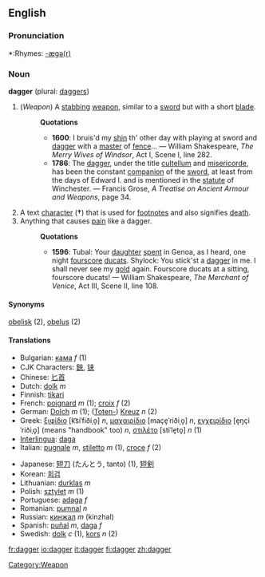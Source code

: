 ==English==

===Pronunciation===
*:Rhymes: [[Rhymes:English:-æɡə(r)|-æɡə(r)]]

===Noun===
'''dagger''' (plural: [[daggers]])
#(''Weapon'') [[Category:Weapon]]  A [[stab]]bing [[weapon]], similar to a [[sword]] but with a short [[blade]].
#:'''Quotations'''
#:*'''1600''': I bruis'd my [[shin]] th' other day with playing at sword and [[dagger]] with a [[master]] of [[fence]]... &mdash; William Shakespeare, ''The Merry Wives of Windsor'', Act I, Scene I, line 282.
#:*'''1786''': The [[dagger]], under the title [[cultellum]] and [[misericorde]], has been the constant [[companion]] of the [[sword]], at least from the days of Edward I. and is mentioned in the [[statute]] of Winchester. &mdash; Francis Grose, ''A Treatise on Ancient Armour and Weapons'', page 34.
#A text [[character]] ('''&dagger;''') that is used for [[footnote]]s and also signifies [[death]]. 
#Anything that causes [[pain]] like a dagger.  
#:'''Quotations'''
#:*'''1596''': Tubal: Your [[daughter]] [[spent]] in Genoa, as I heard, one night [[fourscore]] [[ducat]]s. Shylock: You stick'st a [[dagger]] in me. I shall never see my [[gold]] again.  Fourscore ducats at a sitting, fourscore ducats! &mdash; William Shakespeare, ''The Merchant of Venice'', Act III, Scene II, line 108.
====Synonyms====
[[obelisk]] (2), [[obelus]] (2)

====Translations====
{{top}}<!--languages from A to I go here-->
*Bulgarian: [[кама]] ''f'' (1)
*CJK Characters: [[鋏]], [[铗]]
*Chinese: [[匕首]]
*Dutch: [[dolk]] ''m''
*Finnish: [[tikari]]
*French: [[poignard]] ''m'' (1); [[croix]] ''f'' (2)
*German: [[Dolch]] ''m'' (1); ([[Totenkreuz|Toten-]]) [[Kreuz]] ''n'' (2) 
*Greek: [[ξιφίδιο]] [k͡siˈfiðiˌo̞] ''n'', [[μαχαιρίδιο]] [maçe̞ˈriðiˌo̞] ''n'', [[εγχειρίδιο]] [e̞ŋçiˈriðiˌo̞] (means "handbook" too) ''n'', [[στιλέτο]] [stiˈle̞to̞] ''n'' (1)
*[[Interlingua]]: [[daga]]
*Italian: [[pugnale]] ''m'', [[stiletto]] ''m'' (1), [[croce]] ''f'' (2)
{{mid}}<!--languages from J to Z go here-->
*Japanese: [[短刀]] (たんとう, tanto) (1), [[短剣]]
*Korean: [[회검]]
*Lithuanian: [[durklas]] ''m''
*Polish: [[sztylet]] ''m'' (1)
*Portuguese: [[adaga]] ''f''
*Romanian: [[pumnal]] ''n''
*Russian: [[кинжал]] ''m'' (kinzhal)
*Spanish: [[puñal]] ''m'', [[daga]] ''f''
*Swedish: [[dolk]] ''c'' (1), [[kors]] ''n'' (2)
{{bottom}}

[[fr:dagger]]
[[io:dagger]]
[[it:dagger]]
[[fi:dagger]]
[[zh:dagger]]